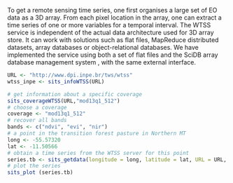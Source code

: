 To get a remote sensing time series, one first organises a large set of EO data as a 3D array. From each pixel location in the array, one can extract a time series of one or more variables for a temporal interval. The WTSS service is independent of the actual data architecture used for 3D array store. It can work with solutions such as flat files, MapReduce distributed datasets, array databases or object-relational databases. We have implemented the service using both a set of flat files and the SciDB array database management system \citep{Stonebraker2013}, with the same external interface. 
```r
URL <- "http://www.dpi.inpe.br/tws/wtss"
wtss_inpe <- sits_infoWTSS(URL)
```


```r
# get information about a specific coverage
sits_coverageWTSS(URL,"mod13q1_512")
# choose a coverage
coverage <- "mod13q1_512"
# recover all bands
bands <- c("ndvi", "evi", "nir")
# a point in the transition forest pasture in Northern MT
long <- -55.57320
lat <- -11.50566
# obtain a time series from the WTSS server for this point
series.tb <- sits_getdata(longitude = long, latitude = lat, URL = URL, coverage = "mod13q1_512", bands = bands)
# plot the series
sits_plot (series.tb)
```
